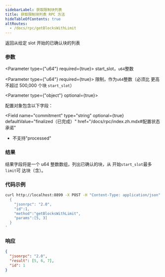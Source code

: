 ```yaml
---
sidebarLabel: 获取限制块列表
title: 获取限制块列表 RPC 方法
hideTableOfContents: true
altRoutes:
  - /docs/rpc/getBlocksWithLimit
---
```


返回从给定 slot 开始的已确认块的列表

<DocSideBySide>

<DocLeftSide>

### 参数

<Parameter type={"u64"} required={true}>
  start_slot，`u64`整数
</Parameter>

<Parameter type={"u64"} required={true}>
  限制，作为`u64`整数（必须比 更高不超过 500,000 个块 `start_slot`）
</Parameter>

<Parameter type={"object"} optional={true}>

配置对象包含以下字段：

  <Field
  name="commitment"
  type="string"
  optional={true}
  defaultValue="finalized（已完成）"
  href="/docs/rpc/index.zh.mdx#配置状态承诺"
>

- 不支持"processed"

</Field>

</Parameter>

### 结果

结果字段将是一个 u64 整数数组，列出已确认的块，从 开始`start_slot`最多`limit`可
达块（含）。

</DocLeftSide>

<DocRightSide>

### 代码示例

```bash
curl http://localhost:8899 -X POST -H "Content-Type: application/json" -d '
  {
    "jsonrpc": "2.0",
    "id":1,
    "method":"getBlocksWithLimit",
    "params":[5, 3]
  }
'
```

### 响应

```json
{
  "jsonrpc": "2.0",
  "result": [5, 6, 7],
  "id": 1
}
```

</DocRightSide>
</DocSideBySide>
